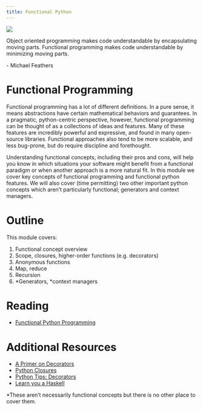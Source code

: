 ```yaml
---
title: Functional Python
---
```

![](../../images/decorative_cloth.png)

:::{.callout-note appearance="minimal"}
Object oriented programming makes code understandable by encapsulating moving parts. 
Functional programming makes code understandable by minimizing moving parts.

\- Michael Feathers
:::

# Functional Programming

Functional programming has a lot of different definitions. In a pure sense, it means abstractions
have certain mathematical behaviors and guarantees. In a pragmatic, python-centric perspective, 
however, functional programming can be thought of as a collections of ideas and features.
Many of these features are incredibly powerful and expressive, and found in many open-source
libraries. Functional approaches also tend to be more scalable, and less bug-prone, but do
require discipline and forethought.

Understanding functional concepts, including their pros and cons, will help you know in which
situations your software might benefit from a functional paradigm or when another approach is
a more natural fit. In this module we cover key concepts of functional programming and 
functional python features. We will also cover (time permitting) two other important python
concepts which aren't particularly functional; generators and context managers.

# Outline

This module covers:

1. Functional concept overview
2. Scope, closures, higher-order functions (e.g. decorators)
3. Anonymous functions
4. Map, reduce
5. Recursion
6. \*Generators, \*context managers

# Reading

 - [Functional Python Programming](https://realpython.com/python-functional-programming/)

# Additional Resources

 - [A Primer on Decorators](https://realpython.com/primer-on-python-decorators/)
 - [Python Closures](https://www.programiz.com/python-programming/closure)
 - [Python Tips: Decorators](https://book.pythontips.com/en/latest/decorators.html)
 - [Learn you a Haskell](https://www.amazon.com/Learn-You-Haskell-Great-Good/dp/1593272839)

:::{.footer}
\*These aren't necessarily functional concepts but there is no other place to cover them. 
:::